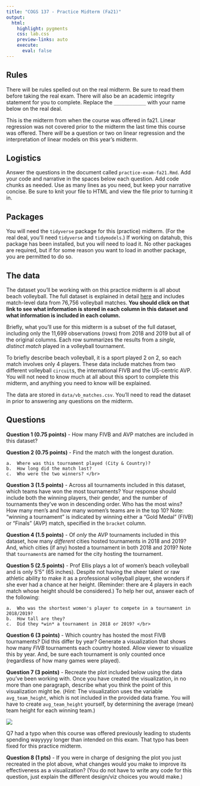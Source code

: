 ```yaml
---
title: "COGS 137 - Practice Midterm (Fa21)"
output: 
  html: 
    highlight: pygments
    css: lab.css
    preview-links: auto
    execute:
      eval: false
---
```


## Rules

There will be rules spelled out on the real midterm. Be sure to read them before taking the real exam. There will also be an academic integrity statement for you to complete. Replace the `____________` with your name below on the real deal.

::: callout-note
This is the midterm from when the course was offered in fa21. Linear regression was not covered prior to the midterm the last time this course was offered. There *will* be a question or two on linear regression and the interpretation of linear models on this year's midterm.
:::


## Logistics

Answer the questions in the document called `practice-exam-fa21.Rmd`. Add your code and narrative in the spaces below each question. Add code chunks as needed. Use as many lines as you need, but keep your narrative concise. Be sure to knit your file to HTML and view the file prior to turning it in.

## Packages

You will need the `tidyverse` package for this (practice) midterm. (For the real deal, you'll need `tidyverse` and `tidymodels`.) If working on datahub, this package has been installed, but you will need to load it. No other packages are required, but if for some reason you want to load in another package, you are permitted to do so.

## The data

The dataset you'll be working with on this practice midterm is all about beach volleyball. The full dataset is explained in detail [here](https://github.com/rfordatascience/tidytuesday/blob/master/data/2020/2020-05-19/readme.md) and includes match-level data from 76,756 volleyball matches. **You should click on that link to see what information is stored in each column in this dataset and what information is included in each column.**

Briefly, what you'll use for this midterm is a subset of the full dataset, including only the 11,699 observations (rows) from 2018 and 2019 but all of the original columns. Each row summarizes the results from a *single, distinct match* played in a volleyball tournament.

To briefly describe beach volleyball, it is a sport played 2 on 2, so each match involves only 4 players. These data include matches from two different volleyball `circuit`s, the international FIVB and the US-centric AVP. You will not need to know much at all about this sport to complete this midterm, and anything you need to know will be explained.

The data are stored in `data/vb_matches.csv`. You'll need to read the dataset in prior to answering any questions on the midterm.

## Questions

**Question 1 (0.75 points)** - How many FIVB and AVP matches are included in this dataset?

**Question 2 (0.75 points)** - Find the match with the longest duration.

```         
a.  Where was this tournament played (City & Country)?
b.  How long did the match last?
c.  Who were the two winners? </br>
```

**Question 3 (1.5 points)** - Across all tournaments included in this dataset, which teams have won the most tournaments? Your response should include both the winning players, their gender, and the number of tournaments they've won in descending order. Who has the most wins? How many men's and how many women's teams are in the top 10? Note: "winning a tournament" is indicated by winning either a "Gold Medal" (FIVB) or "Finals" (AVP) match, specified in the `bracket` column.

**Question 4 (1.5 points)** - Of *only* the AVP tournaments included in this dataset, how many *different* cities hosted tournaments in 2018 and 2019? And, which cities (if any) hosted a tournament in both 2018 and 2019? Note that `tournament`s are named for the city hosting the tournament.

**Question 5 (2.5 points)** - Prof Ellis plays a lot of women's beach volleyball and is only 5'5" (65 inches). Despite not having the sheer talent or raw athletic ability to make it as a professional volleyball player, she wonders if she ever had a chance at her height. (Reminder: there are 4 players in each match whose height should be considered.) To help her out, answer each of the following:

```         
a.  Who was the shortest women's player to compete in a tournament in 2018/2019?
b.  How tall are they?
c.  Did they *win* a tournament in 2018 or 2019? </br>
```

**Question 6 (3 points)** - Which country has hosted the most FIVB tournaments? Did this differ by year? Generate a visualization that shows how many *FIVB* tournaments each country hosted. Allow viewer to visualize this by year. And, be sure each tournament is only counted once (regardless of how many games were played).

**Question 7 (3 points)** - Recreate the plot included below using the data you've been working with. Once you have created the visualization, in no more than one paragraph, describe what you think the point of this visualization might be. (*Hint:* The visualization uses the variable `avg_team_height`, which is not included in the provided data frame. You will have to create `avg_team_height` yourself, by determining the average (mean) team height for each winning team.)

![](img/plot_to_recreate.png)

::: callout-note
Q7 had a typo when this course was offered previously leading to students spending wayyyyy longer than intended on this exam. That typo has been fixed for this practice midterm.
:::

**Question 8 (1 pts)** - If you were in charge of designing the plot you just recreated in the plot above, what changes would you make to improve its effectiveness as a visualization? (You do not have to write any code for this question, just explain the different design/viz choices you would make.)

